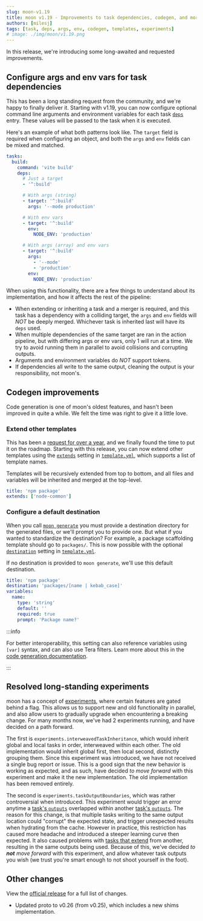 ```yaml
---
slug: moon-v1.19
title: moon v1.19 - Improvements to task dependencies, codegen, and more
authors: [milesj]
tags: [task, deps, args, env, codegen, templates, experiments]
# image: ./img/moon/v1.19.png
---
```


In this release, we're introducing some long-awaited and requested improvements.

<!--truncate-->

## Configure args and env vars for task dependencies

This has been a long standing request from the community, and we're happy to finally deliver it.
Starting with v1.19, you can now configure optional command line arguments and environment variables
for each task [`deps`](/docs/config/project#deps) entry. These values will be passed to the task
when it is executed.

Here's an example of what both patterns look like. The `target` field is required when configuring
an object, and both the `args` and `env` fields can be mixed and matched.

```yaml title="moon.yml"
tasks:
  build:
    command: 'vite build'
    deps:
      # Just a target
      - '^:build'

      # With args (string)
      - target: '^:build'
        args: '--mode production'

      # With env vars
      - target: '^:build'
        env:
          NODE_ENV: 'production'

      # With args (array) and env vars
      - target: '^:build'
        args:
          - '--mode'
          - 'production'
        env:
          NODE_ENV: 'production'
```

When using this functionality, there are a few things to understand about its implementation, and
how it affects the rest of the pipeline:

- When extending or inheriting a task and a merger is required, and this task has a dependency with
  a colliding target, the `args` and `env` fields will _NOT_ be deeply merged. Whichever task is
  inherited last will have its `deps` used.
- When multiple dependencies of the same target are ran in the action pipeline, but with differing
  args or env vars, only 1 will run at a time. We try to avoid running them in parallel to avoid
  collisions and corrupting outputs.
- Arguments and environment variables do _NOT_ support tokens.
- If dependencies all write to the same output, cleaning the output is your responsibility, not
  moon's.

## Codegen improvements

Code generation is one of moon's oldest features, and hasn't been improved in quite a while. We felt
the time was right to give it a little love.

### Extend other templates

This has been a [request for over a year](https://github.com/moonrepo/moon/issues/434), and we
finally found the time to put it on the roadmap. Starting with this release, you can now extend
other templates using the [`extends`](/docs/config/template#extends) setting in
[`template.yml`](/docs/config/template), which supports a list of template names.

Templates will be recursively extended from top to bottom, and all files and variables will be
inherited and merged at the top-level.

```yaml title="template.yml"
title: 'npm package'
extends: ['node-common']
```

### Configure a default destination

When you call [`moon generate`](/docs/commands/generate) you must provide a destination directory
for the generated files, or we'll prompt you to provide one. But what if you wanted to standardize
the destination? For example, a package scaffolding template should go to `packages/`. This is now
possible with the optional [`destination`](/docs/config/template#destination) setting in
[`template.yml`](/docs/config/template).

If no destination is provided to `moon generate`, we'll use this default destination.

```yaml title="template.yml"
title: 'npm package'
destination: 'packages/[name | kebab_case]'
variables:
  name:
    type: 'string'
    default: ''
    required: true
    prompt: 'Package name?'
```

:::info

For better interoperability, this setting can also reference variables using `[var]` syntax, and can
also use Tera filters. Learn more about this in the
[code generation documentation](/docs/guides/codegen#interpolation).

:::

## Resolved long-standing experiments

moon has a concept of [experiments](/docs/config/workspace#experiments), where certain features are
gated behind a flag. This allows us to support new and old functionality in parallel, and also allow
users to gradually upgrade when encountering a breaking change. For many months now, we've had 2
experiments running, and have decided on a path forward.

The first is `experiments.interweavedTaskInheritance`, which would inherit global and local tasks in
order, interweaved within each other. The old implementation would inherit global first, then local
second, distinctly grouping them. Since this experiment was introduced, we have not received a
single bug report or issue. This is a good sign that the new behavior is working as expected, and as
such, have decided _to move forward_ with this experiment and make it the new implementation. The
old implementation has been removed entirely.

The second is `experiments.taskOutputBoundaries`, which was rather controversial when introduced.
This experiment would trigger an error anytime a [task's `outputs`][outputs] overlapped within
another [task's `outputs`][outputs]. The reason for this change, is that multiple tasks writing to
the same output location could "corrupt" the expected state, and trigger unexpected results when
hydrating from the cache. However in practice, this restriction has caused more headache and
introduced a steeper learning curve then expected. It also caused problems with
[tasks that extend](/docs/config/project#extends) from another, resulting in the same outputs being
used. Because of this, we've decided _to **not** move forward_ with this experiment, and allow
whatever task outputs you wish (we trust you're smart enough to not shoot yourself in the foot).

## Other changes

View the [official release](https://github.com/moonrepo/moon/releases/tag/v1.19.0) for a full list
of changes.

- Updated proto to v0.26 (from v0.25), which includes a new shims implementation.

[outputs]: /docs/config/project#outputs
